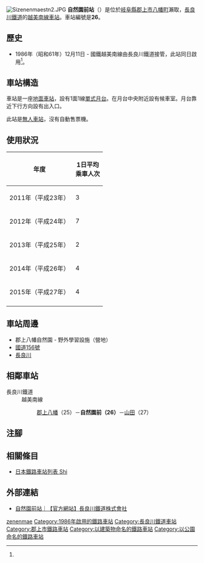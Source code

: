 {{NoteTA
|T=zh-hans:自然园前站;zh-hk:自然園前站;zh-tw:自然園前車站;
|1=zh-hans:自然园前站;zh-hk:自然園前站;zh-tw:自然園前車站;
}}
{{Infobox station
|公司色 = blue
|站名 = 自然園前
|圖片 = Sizenenmaestn.JPG 
|圖片說明 = 車站全景
|日文原名 = 自然園前
|平假名 = しぜんえんまえ
|羅馬拼音 = Shizenen-mae
|副站名 = 
|電報略號 = エン
|所在地 = {{JPN}}[[岐阜縣|岐阜縣]][[郡上市|郡上市]]八幡町瀨取
|座標 = {{coord|35|46|12.92|N|136|55|52.6|E|type:railwaystation_region:JP-24|display=inline,title}}
|車站構造 = [[地面車站|地面車站]]
|月台配置 = 1面1線
|啟用年月日 = 1986年（昭和61年）12月11日<ref name="sone26">{{Cite book|author={{Translink|ja|曽根悟|曾根悟}}（監修）|title=週刊 歴史でめぐる鉄道全路線 公営鉄道・私鉄|editor=朝日新聞出版分冊百科編集部（編集）|publisher={{Translink|ja|朝日新聞出版}}|series=週刊朝日百科|volume=26号 長良川鉄道・明知鉄道・樽見鉄道・三岐鉄道・伊勢鉄道|date=2011-09-18|page=11|language=ja}}</ref>
|廢站年月日 = 
|乘客人數 = 4
|上下車人次 = 
|統計年度 = 2015
|轉車 = 
|全寬備註 = [[無人車站|無人車站]]
|adjacent = {{Adjacent stations|system=長良川鐵道|line=越美南線|left=郡上八幡|right=山田|note-left=25<br>4.0km|note-mid=26<br>距離[[美濃太田站|美濃太田]]54.0km|note-right=27<br>3.1km}}
}}
[[File:Sizenenmaestn2.JPG|thumb]]
'''自然園前站'''（{{jpn|j=自然園前駅|hg=しぜんえんまええき|rm=Shizenen-mae eki|f=y}}）是位於[[岐阜縣|岐阜縣]][[郡上市|郡上市]][[八幡町_(岐阜縣)|八幡町]]瀨取，[[長良川鐵道|長良川鐵道]]的[[越美南線|越美南線]][[鐵路車站|車站]]。車站編號是'''26'''。

== 歷史 ==
* 1986年（昭和61年）12月11日 - 國鐵越美南線由長良川鐵道接管，此站同日啟用<ref name="sone26"/>。

== 車站構造 ==
車站是一座[[地面車站|地面車站]]，設有1面1線[[單式月台|單式月台]]。在月台中央附近設有候車室。月台靠近下行方向設有出入口。

此站是[[無人車站|無人車站]]，沒有自動售票機。

== 使用狀況 ==
{| class="wikitable"  style="text-align:right;"
|-
!rowspan="1"|年度
!colspan="2"|1日平均<br>乘車人次
|-
|2011年（平成23年） ||3
|-
|2012年（平成24年） ||7
|-
|2013年（平成25年） ||2
|-
|2014年（平成26年） ||4
|-
|2015年（平成27年） ||4
|-
|}

== 車站周邊 ==
*郡上八幡自然園 - 野外學習設施（營地）
*[[國道156號|國道156號]]
*[[長良川|長良川]]

== 相鄰車站 ==
; 長良川鐵道
: 越美南線
:: [[郡上八幡站|郡上八幡]]（25）－'''自然園前（26）'''－[[山田站_(岐阜縣)|山田]]（27）
== 注腳 ==
{{Reflist}}
== 相關條目 ==
* [[日本鐵路車站列表_Shi|日本鐵路車站列表 Shi]]
== 外部連結 ==
* [http://www.nagatetsu.co.jp/route/shizenenmae/ 自然園前站｜【官方網站】長良川鐵道株式會社]{{ja icon}}
{{越美南線}}
{{DEFAULTSORT:Shizenen-mae}}
[[Category:日本鐵路車站_Shi|zenenmae]]
[[Category:1986年啟用的鐵路車站|Category:1986年啟用的鐵路車站]]
[[Category:長良川鐵道車站|Category:長良川鐵道車站]]
[[Category:郡上市鐵路車站|Category:郡上市鐵路車站]]
[[Category:以建築物命名的鐵路車站|Category:以建築物命名的鐵路車站]]
[[Category:以公園命名的鐵路車站|Category:以公園命名的鐵路車站]]